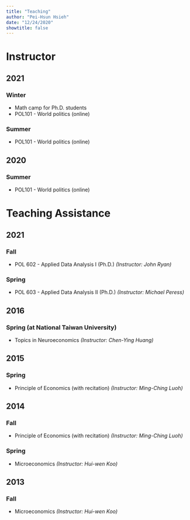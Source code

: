 ```yaml
---
title: "Teaching"
author: "Pei-Hsun Hsieh"
date: "12/24/2020"
showtitle: false
---
```

# Instructor 
## 2021
### Winter
* Math camp for Ph.D. students
* POL101 - World politics (online)

### Summer
* POL101 - World politics (online)

## 2020
### Summer
* POL101 - World politics (online)

# Teaching Assistance
## 2021
### Fall
* POL 602 - Applied Data Analysis I (Ph.D.) *(Instructor: John Ryan)*

### Spring
* POL 603 - Applied Data Analysis II (Ph.D.) *(Instructor: Michael Peress)*

## 2016
### Spring (at National Taiwan University)
* Topics in Neuroeconomics *(Instructor: Chen-Ying Huang)*

## 2015
### Spring 
* Principle of Economics (with recitation) *(Instructor: Ming-Ching Luoh)*

## 2014
### Fall
* Principle of Economics (with recitation) *(Instructor: Ming-Ching Luoh)*

### Spring
* Microeconomics *(Instructor: Hui-wen Koo)*

## 2013
### Fall
* Microeconomics *(Instructor: Hui-wen Koo)*
